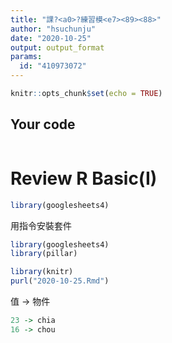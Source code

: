 ---
title: "課?<a0>?練習模<e7><89><88>"
author: "hsuchunju"
date: "2020-10-25"
output: output_format
params:
  id: "410973072"
---

```{r setup, include=FALSE}
knitr::opts_chunk$set(echo = TRUE)
```

## Your code

```{r}

```
# Review R Basic(I)
```{r}
library(googlesheets4)
```
用指令安裝套件
```{r}
library(googlesheets4)
library(pillar)
```

```{r}
library(knitr)
purl("2020-10-25.Rmd")
```
值 -> 物件
```{r}
23 -> chia
16 -> chou
```

